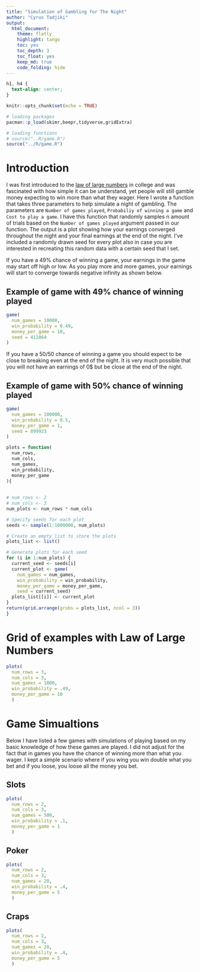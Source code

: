 ```yaml
---
title: "Simulation of Gambling for The Night"
author: "Cyrus Tadjiki"
output: 
  html_document:
    theme: flatly
    highlight: tango
    toc: yes
    toc_depth: 3
    toc_float: yes
    keep_md: true
    code_folding: hide
---
```


```css
h1, h4 {
  text-align: center;
}
```

```r
knitr::opts_chunk$set(echo = TRUE)

# loading packages
pacman::p_load(skimr,beepr,tidyverse,gridExtra)

# loading functions
# source("..R/game.R")
source("../R/game.R")
```


# Introduction

I was first introduced to the [law of large numbers](https://en.wikipedia.org/wiki/Law_of_large_numbers) in college and was fascinated with how simple it can be understand, yet people will still gamble money expecting to win more than what they wager. Here I wrote a function that takes three parameters to help simulate a night of gambling. The parameters are `Number of games played`, `Probabiliy of winning a game` and `Cost to play a game`. I have this function that randomly samples n amount of trials based on the `Number of games played` argument passed in our function. The output is a plot showing how your earnings converged throughout the night and your final earnings at the end of the night. I've included a randomly drawn seed for every plot also in case you are interested in recreating this random data with a certain seed that I set. 

If you have a 49% chance of winning a game, your earnings in the game may start off high or low. As you play more and more games, your earnings will start to converge towards negative infinity as shown below.

## Example of game with 49% chance of winning played
```r
game(
  num_games = 10000,
  win_probability = 0.49,
  money_per_game = 10,
  seed = 411864
)
```

If you have a 50/50 chance of winning a game you should expect to be close to breaking even at the end of the night. It is very much possible that you will not have an earnings of 0$ but be close at the end of the night.

## Example of game with 50% chance of winning played
```r
game(
  num_games = 100000,
  win_probability = 0.5,
  money_per_game = 1,
  seed = 899923
)
```


```r
plots = function(
  num_rows,
  num_cols,
  num_games,
  win_probability,
  money_per_game
){
  
  
# num_rows <- 2
# num_cols <- 3
num_plots <- num_rows * num_cols

# Specify seeds for each plot
seeds <- sample(1:1000000, num_plots)

# Create an empty list to store the plots
plots_list <- list()

# Generate plots for each seed
for (i in 1:num_plots) {
  current_seed <- seeds[i]
  current_plot <- game(
    num_games = num_games,
    win_probability = win_probability,
    money_per_game = money_per_game,
    seed = current_seed)
  plots_list[[i]] <- current_plot
}
return(grid.arrange(grobs = plots_list, ncol = 3))
}
```

# Grid of examples with Law of Large Numbers
```r
plots(
  num_rows = 3,
  num_cols = 3,
  num_games = 1000,
  win_probability = .49,
  money_per_game = 10
  )
```

# Game Simualtions

Below I have listed a few games with simulations of playing based on my basic knowledge of how these games are played. I did not adjust for the fact that in games you have the chance of winning more than what you wager. I kept a simple scenario where if you wing you win double what you bet and if you loose, you loose all the money you bet. 

## Slots
```r
plots(
  num_rows = 2,
  num_cols = 3,
  num_games = 500,
  win_probability = .1,
  money_per_game = 1
  )
```

## Poker
```r
plots(
  num_rows = 2,
  num_cols = 3,
  num_games = 20,
  win_probability = .4,
  money_per_game = 5
  )
```

## Craps
```r
plots(
  num_rows = 2,
  num_cols = 3,
  num_games = 20,
  win_probability = .4,
  money_per_game = 5
  )
```

